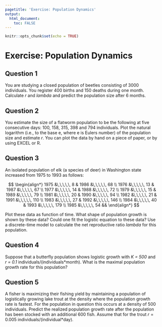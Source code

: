 ```yaml
---
pagetitle: 'Exercise: Population Dynamics'
output: 
  html_document:
    toc: FALSE
---
```


```r
knitr::opts_chunk$set(echo = TRUE)
```

# Exercise: Population Dynamics {.tabset}

## Question 1
You are studying a closed population of beetles consisting of 3000 individuals. You register 400 births and 150 deaths during one month. Calculate *r* and *lambda* and predict the population size after 6 months.

## Question 2
You estimate the size of a flatworm population to be the following at five consecutive days: 100, 158, 315, 398 and 794 individuals. Plot the natural logarithm (i.e., to the base e, where e is Eulers number) of the population size and estimate *r*. You can plot the data by hand on a piece of paper, or by using EXCEL or R.

## Question 3
An isolated population of elk (a species of deer) in Washington state increased from 1975 to 1993 as follows:

$$
\begin{align*}
    1975 &\,\,\,\,\, 8  & 1986 &\,\,\,\,\, 68 \\
    1976 &\,\,\,\,\, 13 & 1987 &\,\,\,\,\, 67 \\
    1977 &\,\,\,\,\, 14 & 1988 &\,\,\,\,\, 72 \\
    1979 &\,\,\,\,\, 15 & 1989 &\,\,\,\,\, 79 \\
    1981 &\,\,\,\,\, 20 & 1990 &\,\,\,\,\, 94 \\
    1982 &\,\,\,\,\, 21 & 1991 &\,\,\,\,\, 110 \\
    1983 &\,\,\,\,\, 27 & 1992 &\,\,\,\,\, 146 \\
    1984 &\,\,\,\,\, 40 & 1993 &\,\,\,\,\, 179 \\
    1985 &\,\,\,\,\, 54 &&
\end{align*}
$$

Plot these data as function of time. What shape of population growth is shown by these data? Could one fit the logistic equation to these data? Use a discrete-time model to calculate the net reproductive ratio *lambda* for this population.

## Question 4
Suppose that a butterfly population shows logistic growth with *K = 500* and *r = 0.1* individuals/(individuals*month). What is the maximal population growth rate for this population?

## Question 5
A fisher is maximizing their fishing yield by maintaining a population of logistically growing lake trout at the density where the population growth rate is fastest. For the population in question this occurs at a density of 500 individuals. Predict the realized population growth rate after the population has been stocked with an additional 600 fish. Assume that for the trout $r=0.005$ individuals/(individual*day).
